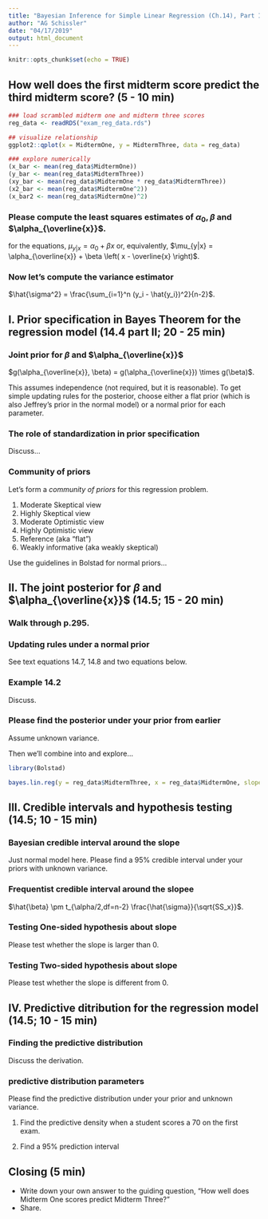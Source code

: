 ```yaml
---
title: "Bayesian Inference for Simple Linear Regression (Ch.14), Part II"
author: "AG Schissler"
date: "04/17/2019"
output: html_document
---
```


```r
knitr::opts_chunk$set(echo = TRUE)
```

<bring to class: laptop>

## How well does the first midterm score predict the third midterm score? (5 - 10 min)

```r
### load scrambled midterm one and midterm three scores
reg_data <- readRDS("exam_reg_data.rds")

## visualize relationship
ggplot2::qplot(x = MidtermOne, y = MidtermThree, data = reg_data)

### explore numerically
(x_bar <- mean(reg_data$MidtermOne))
(y_bar <- mean(reg_data$MidtermThree))
(xy_bar <- mean(reg_data$MidtermOne * reg_data$MidtermThree))
(x2_bar <- mean(reg_data$MidtermOne^2))
(x_bar2 <- mean(reg_data$MidtermOne)^2)
```
### Please compute the least squares estimates of $\alpha_0, \beta$ and $\alpha_{\overline{x}}$.

for the equations, $\mu_{y|x} = \alpha_0 + \beta x$ or, equivalently, $\mu_{y|x} = \alpha_{\overline{x}} + \beta \left( x - \overline{x} \right)$.

### Now let's compute the variance estimator

$\hat{\sigma^2} = \frac{\sum_{i=1}^n (y_i - \hat{y_i})^2}{n-2}$.

## I. Prior specification in Bayes Theorem for the regression model (14.4 part II; 20 - 25 min)

### Joint prior for $\beta$ and $\alpha_{\overline{x}}$

$g(\alpha_{\overline{x}}, \beta) = g(\alpha_{\overline{x}}) \times g(\beta)$. 

This assumes independence (not required, but it is reasonable). To get simple updating rules for the posterior, choose either a flat prior (which is also Jeffrey's prior in the normal model) or a normal prior for each parameter.

### The role of standardization in prior specification

Discuss...

### Community of priors

Let's form a *community of priors* for this regression problem.

1. Moderate Skeptical view
2. Highly Skeptical view
3. Moderate Optimistic view
4. Highly Optimistic view
5. Reference (aka "flat")
6. Weakly informative (aka weakly skeptical)

Use the guidelines in Bolstad for normal priors...

## II. The joint posterior for $\beta$ and $\alpha_{\overline{x}}$ (14.5; 15 - 20 min)

### Walk through p.295. 

### Updating rules under a normal prior

See text equations 14.7, 14.8 and two equations below.

### Example 14.2

Discuss.

### Please find the posterior under your prior from earlier

Assume unknown variance.

Then we'll combine into and explore...

```r
library(Bolstad)

bayes.lin.reg(y = reg_data$MidtermThree, x = reg_data$MidtermOne, slope.prior = "flat", intcpt.prior = "flat", plot.data = TRUE)

```

## III. Credible intervals and hypothesis testing (14.5; 10 - 15 min)

### Bayesian credible interval around the slope

Just normal model here. Please find a 95% credible interval under your priors with unknown variance.

### Frequentist credible interval around the slopee

$\hat{\beta} \pm t_{\alpha/2,df=n-2} \frac{\hat{\sigma}}{\sqrt{SS_x}}$.

### Testing One-sided hypothesis about slope

Please test whether the slope is larger than 0.

### Testing Two-sided hypothesis about slope

Please test whether the slope is different from 0.

## IV. Predictive ditribution for the regression model (14.5; 10 - 15 min)

### Finding the predictive distribution

Discuss the derivation.

### predictive distribution parameters

Please find the predictive distribution under your prior and unknown variance.

1. Find the predictive density when a student scores a 70 on the first exam.

2. Find a 95% prediction interval

## Closing (5 min)

- Write down your own answer to the guiding question, "How well does Midterm One scores predict Midterm Three?"
- Share.
